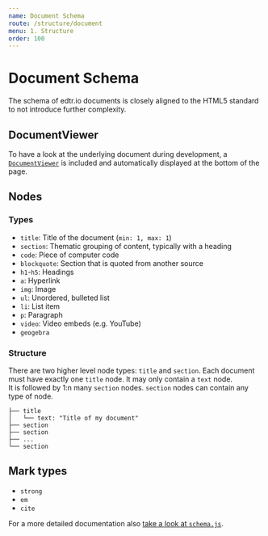 ```yaml
---
name: Document Schema
route: /structure/document
menu: 1. Structure
order: 100
---
```


# Document Schema
The schema of edtr.io documents is closely aligned to the HTML5 standard to not introduce further complexity.

## DocumentViewer
To have a look at the underlying document during development, a [`DocumentViewer`](https://github.com/schul-cloud/edtrio/tree/master/src/dev-document-viewer) is included and automatically displayed at the bottom of the page.

## Nodes
### Types
- `title`: Title of the document (`min: 1, max: 1`)
- `section`: Thematic grouping of content, typically with a heading
- `code`: Piece of computer code
- `blockquote`: Section that is quoted from another source
- `h1`-`h5`: Headings
- `a`: Hyperlink
- `img`: Image
- `ul`: Unordered, bulleted list
- `li`: List item
- `p`: Paragraph
- `video`: Video embeds (e.g. YouTube)
- `geogebra`

### Structure
There are two higher level node types: `title` and `section`.
Each document must have exactly one `title` node. It may only contain a `text` node.\
It is followed by 1:n many `section` nodes. `section` nodes can contain any type of node.

```text
├── title
│   └── text: "Title of my document"
├── section
├── section
├── ...
└── section
```


## Mark types
- `strong`
- `em`
- `cite`

For a more detailed documentation also [take a look at `schema.js`](https://github.com/schul-cloud/edtrio/blob/master/src/schema.js).